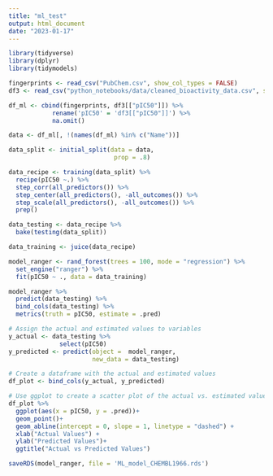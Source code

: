 ```yaml
---
title: "ml_test"
output: html_document
date: "2023-01-17"
---
```


```r
library(tidyverse)
library(dplyr)
library(tidymodels)
```

```r
fingerprints <- read_csv("PubChem.csv", show_col_types = FALSE)
df3 <- read_csv("python_notebooks/data/cleaned_bioactivity_data.csv", show_col_types = FALSE)
```

```r
df_ml <- cbind(fingerprints, df3[["pIC50"]]) %>% 
            rename('pIC50' = 'df3[["pIC50"]]') %>% 
            na.omit()
```

```r

data <- df_ml[, !(names(df_ml) %in% c("Name"))]

data_split <- initial_split(data = data,
                             prop = .8)

data_recipe <- training(data_split) %>%
  recipe(pIC50 ~.) %>%
  step_corr(all_predictors()) %>%
  step_center(all_predictors(), -all_outcomes()) %>%
  step_scale(all_predictors(), -all_outcomes()) %>%
  prep()

data_testing <- data_recipe %>%
  bake(testing(data_split)) 

data_training <- juice(data_recipe)

model_ranger <- rand_forest(trees = 100, mode = "regression") %>%
  set_engine("ranger") %>%
  fit(pIC50 ~ ., data = data_training)

```

```r
model_ranger %>%
  predict(data_testing) %>%
  bind_cols(data_testing) %>%
  metrics(truth = pIC50, estimate = .pred)
```
```r


# Assign the actual and estimated values to variables
y_actual <- data_testing %>% 
              select(pIC50)
y_predicted <- predict(object =  model_ranger, 
                       new_data = data_testing)

# Create a dataframe with the actual and estimated values
df_plot <- bind_cols(y_actual, y_predicted)

# Use ggplot to create a scatter plot of the actual vs. estimated values
df_plot %>% 
  ggplot(aes(x = pIC50, y = .pred))+
  geom_point()+
  geom_abline(intercept = 0, slope = 1, linetype = "dashed") +
  xlab("Actual Values") +
  ylab("Predicted Values")+
  ggtitle("Actual vs Predicted Values")
```

```r
saveRDS(model_ranger, file = 'ML_model_CHEMBL1966.rds')
```



